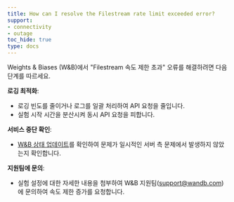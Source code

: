 ```yaml
---
title: How can I resolve the Filestream rate limit exceeded error?
support:
- connectivity
- outage
toc_hide: true
type: docs
---
```


Weights & Biases (W&B)에서 "Filestream 속도 제한 초과" 오류를 해결하려면 다음 단계를 따르세요.

**로깅 최적화**:
  - 로깅 빈도를 줄이거나 로그를 일괄 처리하여 API 요청을 줄입니다.
  - 실험 시작 시간을 분산시켜 동시 API 요청을 피합니다.

**서비스 중단 확인**:
  - [W&B 상태 업데이트](https://status.wandb.com)를 확인하여 문제가 일시적인 서버 측 문제에서 발생하지 않았는지 확인합니다.

**지원팀에 문의**:
  - 실험 설정에 대한 자세한 내용을 첨부하여 W&B 지원팀(support@wandb.com)에 문의하여 속도 제한 증가를 요청합니다.

